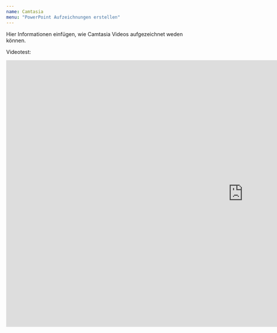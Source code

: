 ---
name: Camtasia
menu: "PowerPoint Aufzeichnungen erstellen"
---

Hier Informationen einfügen, wie Camtasia Videos aufgezeichnet weden können. 

Videotest:

<iframe width="1280" height="720" src="https://www.youtube.com/embed/n5uz7egB9tA" frameborder="0" allow="accelerometer; autoplay; encrypted-media; gyroscope; picture-in-picture" allowfullscreen></iframe>
